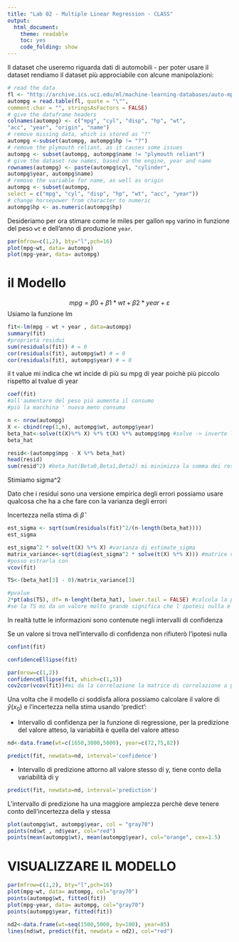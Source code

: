 ---
title: "Lab 02 - Multiple Linear Regression - CLASS"
output:
  html_document:
    theme: readable
    toc: yes
    code_folding: show
---

Il dataset che useremo riguarda dati di automobili - per poter usare il dataset rendiamo il dataset più approciabile con alcune manipolazioni:

```{r, class.source = "fold-hide"}
# read the data
fl <- "http://archive.ics.uci.edu/ml/machine-learning-databases/auto-mpg/auto-mpg.data"
autompg = read.table(fl, quote = "\"",
comment.char = "", stringsAsFactors = FALSE)
# give the dataframe headers
colnames(autompg) <- c("mpg", "cyl", "disp", "hp", "wt",
"acc", "year", "origin", "name")
# remove missing data, which is stored as "?"
autompg <-subset(autompg, autompg$hp != "?")
# remove the plymouth reliant, as it causes some issues
autompg <- subset(autompg, autompg$name != "plymouth reliant")
# give the dataset row names, based on the engine, year and name
rownames(autompg) <- paste(autompg$cyl, "cylinder",
autompg$year, autompg$name)
# remove the variable for name, as well as origin
autompg <- subset(autompg,
select = c("mpg", "cyl", "disp", "hp", "wt", "acc", "year"))
# change horsepower from character to numeric
autompg$hp <- as.numeric(autompg$hp)
```

Desideriamo per ora stimare come le miles per gallon `mpg` varino in funzione del peso `wt` e dell'anno di produzione `year`.

```{r dataplot}
par(mfrow=c(1,2), bty="l",pch=16)
plot(mpg~wt, data= autompg)
plot(mpg~year, data= autompg)
```

# il Modello

$$mpg =\beta0 + \beta1*wt + \beta2*year +\varepsilon$$ Usiamo la funzione lm

```{r}
fit<-lm(mpg ~ wt + year , data=autompg)
summary(fit)
#proprietà residui
sum(residuals(fit)) # = 0
cor(residuals(fit), autompg$wt) # = 0
cor(residuals(fit), autompg$year) # = 0

```

il t value mi indica che wt incide di più su mpg di year poichè più piccolo rispetto al tvalue di year

```{r}
coef(fit) 
#all'aumentare del peso più aumenta il consumo
#più la macchina ' nuova meno consuma 
```

```{r}
n <- nrow(autompg)
X <- cbind(rep(1,n), autompg$wt, autompg$year)
beta_hat<-solve(t(X)%*% X) %*% t(X) %*% autompg$mpg #solve -> inverte la matrice 
beta_hat
```

```{r}
resid<-(autompg$mpg - X %*% beta_hat)
head(resid)
sum(resid^2) #beta_hat(Beta0,Beta1,Beta2) mi minimizza la somma dei residui non esistono altri Beta0 Beta1 Beta2 che lo minimizzano
```

Stimiamo sigma\^2

Dato che i residui sono una versione empirica degli errori possiamo usare qualcosa che ha a che fare con la varianza degli errori

Incertezza nella stima di $\hat{\beta}$

```{r}
est_sigma <- sqrt(sum(residuals(fit)^2/(n-length(beta_hat))))
est_sigma

est_sigma^2 * solve(t(X) %*% X) #varianza di estimate_sigma
matrix_variance<-sqrt(diag(est_sigma^2 * solve(t(X) %*% X))) #matrice varianza covarianva (R stampa la diagonale della matrice, ovvero le varianze)
#posso estrarla con 
vcov(fit)

```

```{r}
TS<-(beta_hat[3] - 0)/matrix_variance[3]

#pvalue
2*pt(abs(TS), df= n-lenght(beta_hat), lower.tail = FALSE) #calcola la probabilità che la vriabile T abbia probabilità maggiore uguale
#se la TS mi da un valore molto grande significa che l'ipotesi nulla è rifiutata che il Beta studiato sia = 0
```

In realtà tutte le informazioni sono contenute negli intervalli di confidenza

Se un valore si trova nell'intervallo di confidenza non rifiuterò l'ipotesi nulla

```{r}
confint(fit)
```

```{r}
confidenceEllipse(fit)
```

```{r}
par(mrow=c(1,2))
confidenceEllipse(fit, which=c(1,3))
cov2cor(vcov(fit))#mi da la correlazione la matrice di correlazione a partire dalla matrixe di covarianza. Noto come ci sia una forte correlazione tra il Beta di year e l'intercetta

```

Una volta che il modello ci soddisfa allora possiamo calcolare il valore di $\hat{y}(x_0)$ e l'incertezza nella stima usando 'predict':

-   Intervallo di confidenza per la funzione di regressione, per la predizione del valore atteso, la variabiità è quella del valore atteso

```{r}
nd<-data.frame(wt=c(1650,3000,5000), year=c(72,75,82))
```

```{r}
predict(fit, newdata=nd, interval='confidence')
```

-   Intervallo di predizione attorno all valore stesso di y, tiene conto della variabilità di y

```{r}
predict(fit, newdata=nd, interval='prediction')
```

L'intervallo di predizione ha una maggiore ampiezza perchè deve tenere conto dell'incertezza della y stessa

```{r}
plot(autompg$wt, autompg$year, col = "gray70")
points(nd$wt , nd$year, col="red")
points(mean(autompg$wt), mean(autompg$year), col="orange", cex=1.5)
```

# VISUALIZZARE IL MODELLO

```{r}
par(mfrow=c(1,2), bty="l",pch=16)
plot(mpg~wt, data= autompg, col="gray70")
points(autompg$wt, fitted(fit))
plot(mpg~year, data= autompg, col="gray70")
points(autompg$year, fitted(fit))

```

```{r}
nd2<-data.frame(wt=seq(1500,5000, by=100), year=85)
lines(nd$wt, predict(fit, newdata = nd2), col="red")
```
